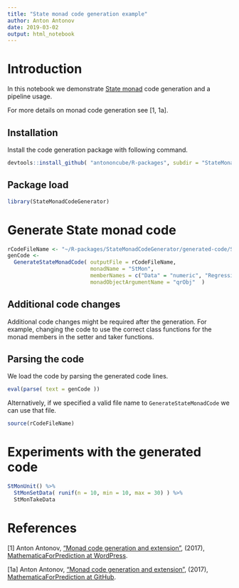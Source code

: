 ```yaml
---
title: "State monad code generation example"
author: Anton Antonov
date: 2019-03-02
output: html_notebook
---
```


# Introduction

In this notebook we demonstrate 
[State monad](https://en.wikipedia.org/wiki/Monad_(functional_programming)#State_monads) 
code generation and a pipeline usage.

For more details on monad code generation see [1, 1a].


## Installation

Install the code generation package with following command.

```r
devtools::install_github( "antononcube/R-packages", subdir = "StateMonadCodeGenerator")
```

## Package load

```r
library(StateMonadCodeGenerator)
```

# Generate State monad code

```r
rCodeFileName <- "~/R-packages/StateMonadCodeGenerator/generated-code/StMon.R"
genCode <- 
  GenerateStateMonadCode( outputFile = rCodeFileName, 
                          monadName = "StMon", 
                          memberNames = c("Data" = "numeric", "RegressionFunctions" = "list", "Outliers" = "list" ), 
                          monadObjectArgumentName = "qrObj"  )
```

## Additional code changes

Additional code changes might be required after the generation.
For example, changing the code to use the correct class functions for the monad members
in the setter and taker functions.

## Parsing the code

We load the code by parsing the generated code lines.

```r
eval(parse( text = genCode ))
```

Alternatively, if we specified a valid file name to `GenerateStateMonadCode`
we can use that file.

```r
source(rCodeFileName)
```

# Experiments with the generated code

```r
StMonUnit() %>% 
  StMonSetData( runif(n = 10, min = 10, max = 30) ) %>% 
  StMonTakeData
```


# References

[1] Anton Antonov, 
["Monad code generation and extension"](https://mathematicaforprediction.wordpress.com/2017/06/23/monad-code-generation-and-extension/),
(2017),
[MathematicaForPrediction at WordPress](https://mathematicaforprediction.wordpress.com).

[1a] Anton Antonov, 
["Monad code generation and extension"](https://github.com/antononcube/MathematicaForPrediction/blob/master/MarkdownDocuments/Monad-code-generation-and-extension.md),
(2017),
[MathematicaForPrediction at GitHub](https://github.com/antononcube/MathematicaForPrediction).
